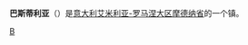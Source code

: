 {{Unreferenced|time=2019-01-22T14:34:33+00:00}}
{{Infobox Settlement
| name = 巴斯蒂利亚<br/>Bastiglia
| image_skyline = 
| imagesize = 
| image_caption = 
| image_flag = 
| image_shield = 
| pushpin_map = Italy
| pushpin_label_position = bottom
| subdivision_type = 国家
| subdivision_name = {{ITA}}
| subdivision_type1 = [[意大利行政区划|大区]]
| subdivision_name1 = [[艾米利亚-罗马涅大区|艾米利亚-罗马涅大区]]
| subdivision_type2 = [[意大利行政区划|省]]
| subdivision_name2 =  [[摩德纳省|摩德纳省]]
| elevation_m = 27
| elevation_ft = 
| area_total_km2 = 10.5
| population_as_of = 2004年
| population_total = 3555
| population_density_km2 = auto
| timezone = [[CET|CET]]
| utc_offset = +1
| timezone_DST = 
| utc_offset_DST = 
| latd = 44
| latm = 44
| lats = 
| latNS = N
| longd = 11
| longm = 00
| longs = 
| longEW = E
| website =  
}}
'''巴斯蒂利亚'''（{{lang-it|Bastiglia}}）是[[意大利|意大利]][[艾米利亚-罗马涅大区|艾米利亚-罗马涅大区]][[摩德纳省|摩德纳省]]的一个镇。

{{摩德納省市鎮}}

[[Category:摩德纳省市镇|B]]


{{Italy-geo-stub}}